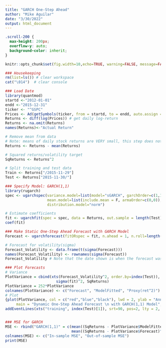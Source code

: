 ```yaml
---
title: "GARCH One-Step Ahead"
author: "Mike Aguilar"
date: "3/30/2022"
output: html_document
---
```


```css
.scroll-200 {
  max-height: 200px;
  overflow-y: auto;
  background-color: inherit;
}
```


```r
knitr::opts_chunk$set(fig.width=10,echo=TRUE, warning=FALSE, message=FALSE, class.output="scroll-200")
```


```r
### Housekeeping
rm(list=ls()) # clear workspace
cat("\014")  # clear console

### Load Date
library(quantmod)
startd <-"2012-01-01"  
endd <-"2015-12-31"
ticker <- "^GSPC"
Prices <- Ad(getSymbols(ticker, from = startd, to = endd, auto.assign = FALSE)) # get the adjusted closed price
Returns <- diff(log(Prices)) # get daily log-return
Returns <- na.omit(Returns)
names(Returns)<-"Actual Return"

# Remove mean from data
# Note: means of daily stock returns are VERY small, this step does not matter much
Returns <- Returns - mean(Returns)

# Squared returns/volatility target
SqReturns <- Returns^2

# Split training and test data
Train <- Returns["/2015-11-29"] 
Test <- Returns["2015-11-30/"]
```

```r
### Specify Model: GARCH(1,1)
library(rugarch)
spec <- ugarchspec(variance.model=list(model="sGARCH", garchOrder=c(1,1)),
                   mean.model=list(include.mean = F, armaOrder=c(0,0)), 
                   distribution.model="norm")

# Estimate coefficients
fit <- ugarchfit(spec = spec, data = Returns, out.sample = length(Test)) # note that out-of-sample data is excluded by indicating out.sample = length(Test)
coef(fit)
```


```r
### Make Static One-Step Ahead Forecast with GARCH Model
Forecast <- ugarchforecast(fitORspec = fit, n.ahead = 1, n.roll=length(Test)-1) 

# Forecast for volatility(sigma)
Forecast_Volatility <- data.frame(t(sigma(Forecast)))
names(Forecast_Volatility) <- rownames(sigma(Forecast))
Forecast_Volatility # Note that the date shown is when the forecast was made
```


```r
### Plot Forecasts
# Variance
PlotVariance = cbind(xts(Forecast_Volatility^2, order.by=index(Test)),
                       sigma(fit)^2, SqReturns)
PlotVariance = 252*PlotVariance
colnames(PlotVariance) <- c("Forecast", "ModelFitted", "Proxy(ret^2)")
# Plot
{plot(PlotVariance, col = c("red","blue","black"), lwd = 2, ylab = "Annual Variance",
     main = "Dynamic One-Step Ahead Forecast \n with GARCH(1,1) Model", legend.loc = "topleft")
addEventLines(xts("training", index(Test)[1]), srt=90, pos=2, lty = 2, lwd = 2, col = "blue") }


### MSE for GARCH 
MSE <- rbind("GARCH(1,1)" = c(mean((SqReturns - PlotVariance$ModelFitted)^2,na.rm = T),
                              mean((SqReturns - PlotVariance$Forecast)^2, na.rm = T)))
colnames(MSE) <- c("In-sample MSE", "Out-of-sample MSE")
print(MSE)
```